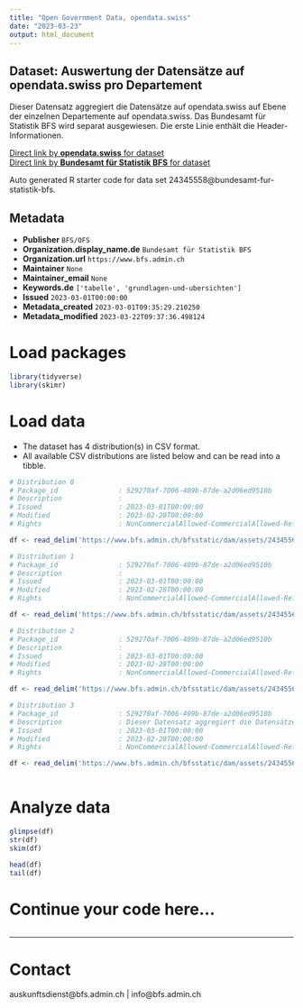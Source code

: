 ```yaml
---
title: "Open Government Data, opendata.swiss"
date: "2023-03-23"
output: html_document
---
```


## Dataset: Auswertung der Datensätze auf opendata.swiss pro Departement

Dieser Datensatz aggregiert die Datensätze auf opendata.swiss auf Ebene der einzelnen Departemente auf opendata.swiss. Das Bundesamt für Statistik BFS wird separat ausgewiesen. Die erste Linie enthält die Header-Informationen.

[Direct link by **opendata.swiss** for dataset](https://opendata.swiss/de/dataset/auswertung-der-datensatze-auf-opendata-swiss-pro-departement)<br>
[Direct link by **Bundesamt für Statistik BFS** for dataset](https://www.bfs.admin.ch/asset/de/ts-d-00.02-OGD-02)

Auto generated R starter code for data set 24345558@bundesamt-fur-statistik-bfs.

## Metadata

- **Publisher** `BFS/OFS`
- **Organization.display_name.de** `Bundesamt für Statistik BFS`
- **Organization.url** `https://www.bfs.admin.ch`
- **Maintainer** `None`
- **Maintainer_email** `None`
- **Keywords.de** `['tabelle', 'grundlagen-und-ubersichten']`
- **Issued** `2023-03-01T00:00:00`
- **Metadata_created** `2023-03-01T09:35:29.210250`
- **Metadata_modified** `2023-03-22T09:37:36.498124`


# Load packages

```r

library(tidyverse)
library(skimr)

```

# Load data

-   The dataset has 4 distribution(s) in CSV format.
-   All available CSV distributions are listed below and can be read into a tibble.

```r

# Distribution 0
# Package_id               : 529270af-7006-409b-87de-a2d06ed9510b
# Description              : 
# Issued                   : 2023-03-01T00:00:00
# Modified                 : 2023-02-28T00:00:00
# Rights                   : NonCommercialAllowed-CommercialAllowed-ReferenceNotRequired

df <- read_delim('https://www.bfs.admin.ch/bfsstatic/dam/assets/24345567/master')

# Distribution 1
# Package_id               : 529270af-7006-409b-87de-a2d06ed9510b
# Description              : 
# Issued                   : 2023-03-01T00:00:00
# Modified                 : 2023-02-28T00:00:00
# Rights                   : NonCommercialAllowed-CommercialAllowed-ReferenceNotRequired

df <- read_delim('https://www.bfs.admin.ch/bfsstatic/dam/assets/24345569/master')

# Distribution 2
# Package_id               : 529270af-7006-409b-87de-a2d06ed9510b
# Description              : 
# Issued                   : 2023-03-01T00:00:00
# Modified                 : 2023-02-28T00:00:00
# Rights                   : NonCommercialAllowed-CommercialAllowed-ReferenceNotRequired

df <- read_delim('https://www.bfs.admin.ch/bfsstatic/dam/assets/24345565/master')

# Distribution 3
# Package_id               : 529270af-7006-409b-87de-a2d06ed9510b
# Description              : Dieser Datensatz aggregiert die Datensätze auf opendata.swiss auf Ebene der einzelnen Departemente auf opendata.swiss. Das Bundesamt für Statistik BFS wird separat ausgewiesen. Die erste Linie enthält die Header-Informationen.
# Issued                   : 2023-03-01T00:00:00
# Modified                 : 2023-02-28T00:00:00
# Rights                   : NonCommercialAllowed-CommercialAllowed-ReferenceNotRequired

df <- read_delim('https://www.bfs.admin.ch/bfsstatic/dam/assets/24345563/master')



```

# Analyze data

```r

glimpse(df)
str(df)
skim(df)

head(df)
tail(df)

```

# Continue your code here...

```r

```

------------------------------------------------------------------------

# Contact

auskunftsdienst@bfs.admin.ch | info@bfs.admin.ch
